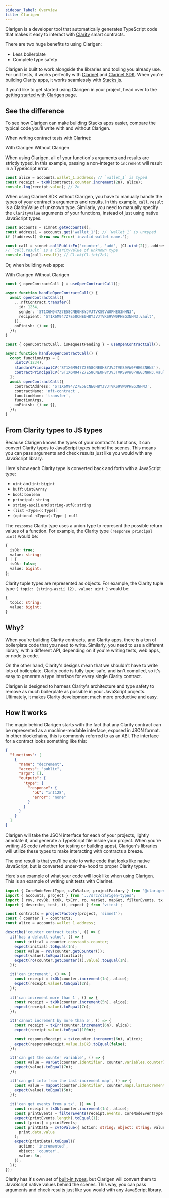 ```yaml
---
sidebar_label: Overview
title: Clarigen
---
```


Clarigen is a developer tool that automatically generates TypeScript code that makes it easy to interact with [Clarity](https://clarity-lang.org) smart contracts.

There are two huge benefits to using Clarigen:

- Less boilerplate
- Complete type safety

Clarigen is built to work alongside the libraries and tooling you already use. For unit tests, it works perfectly with [Clarinet](https://docs.hiro.so/clarinet) and [Clarinet SDK](https://docs.hiro.so/clarinet/guides/clarinet-js-sdk). When you're building Clarity apps, it works seamlessly with [Stacks.js](https://docs.hiro.so/stacks.js).

If you'd like to get started using Clarigen in your project, head over to the [getting started with Clarigen](./getting-started.mdx) page.

## See the difference

To see how Clarigen can make building Stacks apps easier, compare the typical code you'll write with and without Clarigen.

When writing contract tests with Clarinet:

<Tabs defaultValue="with" className="w-[400px]">
  <TabsList>
    <TabsTrigger value="with">With Clarigen</TabsTrigger>
    <TabsTrigger value="without">Without Clarigen</TabsTrigger>
  </TabsList>
  <TabsContent value="with">

When using Clarigen, all of your function's arguments and results are strictly typed. In this example, passing a non-integer to `increment` will result in a TypeScript error.

```ts
const alice = accounts.wallet_1.address; // `wallet_1` is typed
const receipt = txOk(contracts.counter.increment(2n), alice);
console.log(receipt.value); // 2n
```

</TabsContent>
<TabsContent value="without">

When using Clarinet SDK without Clarigen, you have to manually handle the types of your contract's arguments and results. In this example, `call.result` is a ClarityValue of unknown type. Similarly, you need to manually specify the `ClarityValue` arguments of your functions, instead
of just using native JavaScript types.

```ts
const accounts = simnet.getAccounts();
const address1 = accounts.get('wallet_1'); // `wallet_1` is untyped
if (!address1) throw new Error('invalid wallet name.');

const call = simnet.callPublicFn('counter', 'add', [Cl.uint(2)], address1);
// `call.result` is a ClarityValue of unknown type
console.log(call.result); // Cl.ok(Cl.int(2n))
```

  </TabsContent>
</Tabs>

Or, when building web apps:

<Tabs defaultValue="with">
  <TabsList>
    <TabsTrigger value="with">With Clarigen</TabsTrigger>
    <TabsTrigger value="without">Without Clarigen</TabsTrigger>
  </TabsList>
  <TabsContent value="with">

```ts
const { openContractCall } = useOpenContractCall();

async function handleOpenContractCall() {
  await openContractCall({
    ...nftContract.transfer({
      id: 1234,
      sender: 'ST1X6M947Z7E58CNE0H8YJVJTVKS9VW0PHEG3NHN3',
      recipient: 'ST1X6M947Z7E58CNE0H8YJVJTVKS9VW0PHEG3NHN3.vault',
    }),
    onFinish: () => {},
  });
}
```

</TabsContent>
<TabsContent value="without">

```ts
const { openContractCall, isRequestPending } = useOpenContractCall();

async function handleOpenContractCall() {
  const functionArgs = [
    uintCV(1234),
    standardPrincipalCV('ST1X6M947Z7E58CNE0H8YJVJTVKS9VW0PHEG3NHN3'),
    contractPrincipalCV('ST1X6M947Z7E58CNE0H8YJVJTVKS9VW0PHEG3NHN3.vault'),
  ];
  await openContractCall({
    contractAddress: 'ST1X6M947Z7E58CNE0H8YJVJTVKS9VW0PHEG3NHN3',
    contractName: 'nft-contract',
    functionName: 'transfer',
    functionArgs,
    onFinish: () => {},
  });
}
```

</TabsContent>
</Tabs>

## From Clarity types to JS types

Because Clarigen knows the types of your contract's functions, it can convert Clarity types to JavaScript types behind the scenes. This means you can pass arguments and check results just like you would with any JavaScript library.

Here's how each Clarity type is converted back and forth with a JavaScript type:

- `uint` and `int`: `bigint`
- `buff`: `Uint8Array`
- `bool`: `boolean`
- `principal`: `string`
- `string-ascii` and `string-utf8`: `string`
- `(list <Type>)`: `Type[]`
- `(optional <Type>)`: `Type | null`

The `response` Clarity type uses a union type to represent the possible return values of a function. For example, the Clarity type `(response principal uint)` would be:

```ts
{
  isOk: true;
  value: string;
} | {
  isOk: false;
  value: bigint;
};
```

Clarity tuple types are represented as objects. For example, the Clarity tuple type `{ topic: (string-ascii 12), value: uint }` would be:

```ts
{
  topic: string;
  value: bigint;
}
```

## Why?

When you're building Clarity contracts, and Clarity apps, there is a ton of boilerplate code that you need to write. Similarly, you need to use a different library, with a different API, depending on if you're writing tests, web apps, or node.js code.

On the other hand, Clarity's designs mean that we shouldn't have to write lots of boilerplate. Clarity code is fully type-safe, and isn't compiled, so it's easy to generate a type interface for every single Clarity contract.

Clarigen is designed to harness Clarity's architecture and type safety to remove as much boilerplate as possible in your JavaScript projects. Ultimately, it makes Clarity development much more productive and easy.

## How it works

The magic behind Clarigen starts with the fact that any Clarity contract can be represented as a machine-readable interface, exposed in JSON format. In other blockchains, this is commonly referred to as an ABI. The interface for a contract looks something like this:

```json
{
  "functions": [
    {
      "name": "decrement",
      "access": "public",
      "args": [],
      "outputs": {
        "type": {
          "response": {
            "ok": "int128",
            "error": "none"
          }
        }
      }
    }
  ]
}
```

Clarigen will take the JSON interface for each of your projects, lightly annotate it, and generate a TypeScript file inside your project. When you're writing JS code (whether for testing or building apps), Clarigen's libraries will utilize these types to make interacting with contracts a breeze.

The end result is that you'll be able to write code that looks like native JavaScript, but is converted under-the-hood to proper Clarity types.

Here's an example of what your code will look like when using Clarigen. This is an example of writing unit tests with Clarinet.

```ts title="tests/counter_test.ts"
import { CoreNodeEventType, cvToValue, projectFactory } from '@clarigen/core';
import { accounts, project } from '../src/clarigen-types';
import { rov, rovOk, txOk, txErr, ro, varGet, mapGet, filterEvents, tx } from '@clarigen/test';
import { describe, test, it, expect } from 'vitest';

const contracts = projectFactory(project, 'simnet');
const { counter } = contracts;
const alice = accounts.wallet_1.address;

describe('counter contract tests', () => {
  it('has a default value', () => {
    const initial = counter.constants.counter;
    expect(initial).toEqual(1n);
    const value = rov(counter.getCounter());
    expect(value).toEqual(initial);
    expect(ro(counter.getCounter()).value).toEqual(1n);
  });

  it('can increment', () => {
    const receipt = txOk(counter.increment(1n), alice);
    expect(receipt.value).toEqual(2n);
  });

  it('can increment more than 1', () => {
    const receipt = txOk(counter.increment(5n), alice);
    expect(receipt.value).toEqual(7n);
  });

  it('cannot increment by more than 5', () => {
    const receipt = txErr(counter.increment(6n), alice);
    expect(receipt.value).toEqual(100n);

    const responseReceipt = tx(counter.increment(6n), alice);
    expect(responseReceipt.value.isOk).toEqual(false);
  });

  it('can get the counter variable', () => {
    const value = varGet(counter.identifier, counter.variables.counter);
    expect(value).toEqual(7n);
  });

  it('can get info from the last-increment map', () => {
    const value = mapGet(counter.identifier, counter.maps.lastIncrement, alice);
    expect(value).toEqual(5n);
  });

  it('can get events from a tx', () => {
    const receipt = txOk(counter.increment(1n), alice);
    const printEvents = filterEvents(receipt.events, CoreNodeEventType.ContractEvent);
    expect(printEvents.length).toEqual(1);
    const [print] = printEvents;
    const printData = cvToValue<{ action: string; object: string; value: bigint }>(
      print.data.value
    );
    expect(printData).toEqual({
      action: 'incremented',
      object: 'counter',
      value: 8n,
    });
  });
});
```

Clarity has it&apos;s own set of [built-in types](https://docs.stacks.co/docs/write-smart-contracts/clarity-language/language-types), but Clarigen will convert them to JavaScript native values behind the scenes. This way, you can pass arguments and check results just like you would with any JavaScript library.
